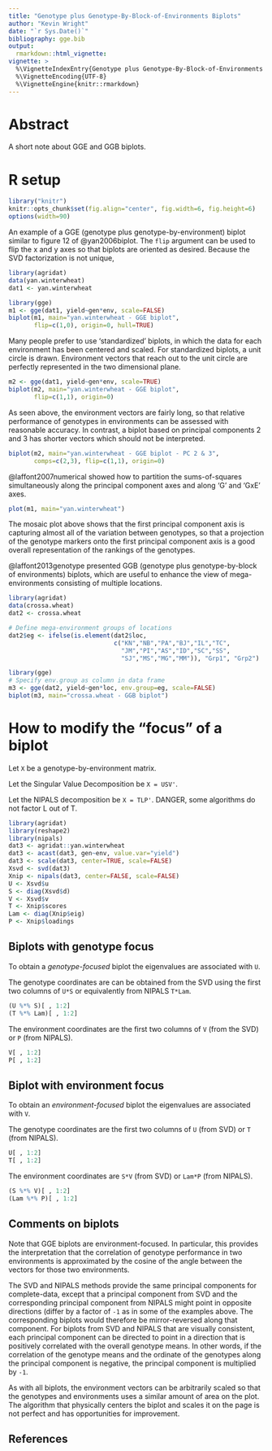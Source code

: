 ```yaml
---
title: "Genotype plus Genotype-By-Block-of-Environments Biplots"
author: "Kevin Wright"
date: "`r Sys.Date()`"
bibliography: gge.bib
output:
  rmarkdown::html_vignette:
vignette: >
  %\VignetteIndexEntry{Genotype plus Genotype-By-Block-of-Environments Biplots}
  %\VignetteEncoding{UTF-8}
  %\VignetteEngine{knitr::rmarkdown}
---
```


# Abstract

A short note about GGE and GGB biplots.

# R setup

```r
library("knitr")
knitr::opts_chunk$set(fig.align="center", fig.width=6, fig.height=6)
options(width=90)
```

An example of a GGE (genotype plus genotype-by-environment) biplot similar to figure 12 of @yan2006biplot.  The `flip` argument can be used to flip the x and y axes so that biplots are oriented as desired.  Because the SVD factorization is not unique, 

```r
library(agridat)
data(yan.winterwheat)
dat1 <- yan.winterwheat

library(gge)
m1 <- gge(dat1, yield~gen*env, scale=FALSE)
biplot(m1, main="yan.winterwheat - GGE biplot",
       flip=c(1,0), origin=0, hull=TRUE)
```

Many people prefer to use 'standardized' biplots, in which the data for each environment has been centered and scaled.  For standardized biplots, a unit circle is drawn.  Environment vectors that reach out to the unit circle are perfectly represented in the two dimensional plane.

```r
m2 <- gge(dat1, yield~gen*env, scale=TRUE)
biplot(m2, main="yan.winterwheat - GGE biplot",
       flip=c(1,1), origin=0)
```

As seen above, the environment vectors are fairly long, so that relative performance of genotypes in environments can be assessed with reasonable accuracy.  In contrast, a biplot based on principal components 2 and 3 has shorter vectors which should not be interpreted.

```r
biplot(m2, main="yan.winterwheat - GGE biplot - PC 2 & 3",
       comps=c(2,3), flip=c(1,1), origin=0)
```

@laffont2007numerical showed how to partition the sums-of-squares simultaneously along the principal component axes and along 'G' and 'GxE' axes.

```r
plot(m1, main="yan.winterwheat")
```

The mosaic plot above shows that the first principal component axis is capturing almost all of the variation between genotypes, so that a projection of the genotype markers onto the first principal component axis is a good overall representation of the rankings of the genotypes.

@laffont2013genotype presented GGB (genotype plus genotype-by-block of environments) biplots, which are useful to enhance the view of mega-environments consisting of multiple locations.

```r
library(agridat)
data(crossa.wheat)
dat2 <- crossa.wheat

# Define mega-environment groups of locations
dat2$eg <- ifelse(is.element(dat2$loc,
                             c("KN","NB","PA","BJ","IL","TC",
                               "JM","PI","AS","ID","SC","SS",
                               "SJ","MS","MG","MM")), "Grp1", "Grp2")

library(gge)
# Specify env.group as column in data frame
m3 <- gge(dat2, yield~gen*loc, env.group=eg, scale=FALSE)
biplot(m3, main="crossa.wheat - GGB biplot")
```

# How to modify the "focus" of a biplot

Let `X` be a genotype-by-environment matrix.

Let the Singular Value Decomposition be `X = USV'`.

Let the NIPALS decomposition be `X = TLP'`.  DANGER, some algorithms do not factor L out of T.

```r
library(agridat)
library(reshape2)
library(nipals)
dat3 <- agridat::yan.winterwheat
dat3 <- acast(dat3, gen~env, value.var="yield")
dat3 <- scale(dat3, center=TRUE, scale=FALSE)
Xsvd <- svd(dat3)
Xnip <- nipals(dat3, center=FALSE, scale=FALSE)
U <- Xsvd$u
S <- diag(Xsvd$d)
V <- Xsvd$v
T <- Xnip$scores
Lam <- diag(Xnip$eig)
P <- Xnip$loadings
```

## Biplots with genotype focus

To obtain a *genotype-focused* biplot the eigenvalues are associated with `U`.

The genotype coordinates are can be obtained from the SVD using the first two columns of `U*S` or equivalently from NIPALS `T*Lam`.

```r
(U %*% S)[ , 1:2]
(T %*% Lam)[ , 1:2]
```

The environment coordinates are the first two columns of `V` (from the SVD) or `P` (from NIPALS).

```r
V[ , 1:2]
P[ , 1:2]
```

## Biplot with environment focus

To obtain an *environment-focused* biplot the eigenvalues are associated with `V`.

The genotype coordinates are the first two columns of `U` (from SVD) or `T` (from NIPALS).

```r
U[ , 1:2]
T[ , 1:2]
```

The environment coordinates are `S*V` (from SVD) or `Lam*P` (from NIPALS).

```r
(S %*% V)[ , 1:2]
(Lam %*% P)[ , 1:2]
```

## Comments on biplots

Note that GGE biplots are environment-focused.  In particular, this provides the interpretation that the correlation of genotype performance in two environments is approximated by the cosine of the angle between the vectors for those two environments.

The SVD and NIPALS methods provide the same principal components for complete-data, except that a principal component from SVD and the corresponding principal component from NIPALS might point in opposite directions (differ by a factor of `-1` as in some of the examples above.  The corresponding biplots would therefore be mirror-reversed along that component. For biplots from SVD and NIPALS that are visually consistent, each principal component can be directed to point in a direction that is positively correlated with the overall genotype means.  In other words, if the correlation of the genotype means and the ordinate of the genotypes along the principal component is negative, the principal component is multiplied by `-1`.

As with all biplots, the environment vectors can be arbitrarily scaled so that the genotypes and environments uses a similar amount of area on the plot. The algorithm that physically centers the biplot and scales it on the page is not perfect and has opportunities for improvement.


## References
